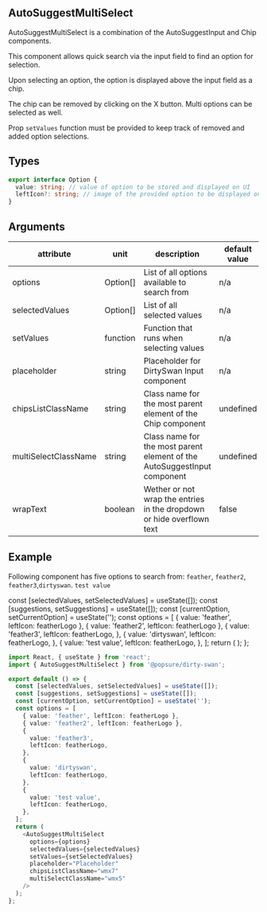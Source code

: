 

<Meta title="JSX/Inputs/AutoSuggestMultiSelect" />

## AutoSuggestMultiSelect

AutoSuggestMultiSelect is a combination of the AutoSuggestInput and Chip components.

This component allows quick search via the input field to find an option for selection.

Upon selecting an option, the option is displayed above the input field as a chip.

The chip can be removed by clicking on the X button. Multi options can be selected as well.

Prop `setValues` function must be provided to keep track of removed and added option selections.

## Types

```typescript
export interface Option {
  value: string; // value of option to be stored and displayed on UI
  leftIcon?: string; // image of the provided option to be displayed on UI
}
```

## Arguments

| attribute            | unit     | description                                                              | default value | required |
| -------------------- | -------- | ------------------------------------------------------------------------ | ------------- | -------- |
| options              | Option[] | List of all options available to search from                             | n/a           | true     |
| selectedValues       | Option[] | List of all selected values                                              | n/a           | true     |
| setValues            | function | Function that runs when selecting values                                 | n/a           | true     |
| placeholder          | string   | Placeholder for DirtySwan Input component                                | n/a           | true     |
| chipsListClassName   | string   | Class name for the most parent element of the Chip component             | undefined     | false    |
| multiSelectClassName | string   | Class name for the most parent element of the AutoSuggestInput component | undefined     | false    |
| wrapText             | boolean  | Wether or not wrap the entries in the dropdown or hide overflown text    | false         | false    |

## Example

Following component has five options to search from: `feather`, `feather2`, `feather3`,`dirtyswan`. `test value`

  const [selectedValues, setSelectedValues] = useState([]);
  const [suggestions, setSuggestions] = useState([]);
  const [currentOption, setCurrentOption] = useState('');
  const options = [
    { value: 'feather', leftIcon: featherLogo },
    { value: 'feather2', leftIcon: featherLogo },
    {
      value: 'feather3',
      leftIcon: featherLogo,
    },
    {
      value: 'dirtyswan',
      leftIcon: featherLogo,
    },
    {
      value: 'test value',
      leftIcon: featherLogo,
    },
  ];
  return (
    <AutoSuggestMultiSelect
      options={options}
      selectedValues={selectedValues}
      setValues={setSelectedValues}
      placeholder="Placeholder"
      chipsListClassName="wmx7"
      multiSelectClassName="wmx5"
    />
  );
};

<AutoSuggestMultiSelectStory />

```typescript
import React, { useState } from 'react';
import { AutoSuggestMultiSelect } from '@popsure/dirty-swan';

export default () => {
  const [selectedValues, setSelectedValues] = useState([]);
  const [suggestions, setSuggestions] = useState([]);
  const [currentOption, setCurrentOption] = useState('');
  const options = [
    { value: 'feather', leftIcon: featherLogo },
    { value: 'feather2', leftIcon: featherLogo },
    {
      value: 'feather3',
      leftIcon: featherLogo,
    },
    {
      value: 'dirtyswan',
      leftIcon: featherLogo,
    },
    {
      value: 'test value',
      leftIcon: featherLogo,
    },
  ];
  return (
    <AutoSuggestMultiSelect
      options={options}
      selectedValues={selectedValues}
      setValues={setSelectedValues}
      placeholder="Placeholder"
      chipsListClassName="wmx7"
      multiSelectClassName="wmx5"
    />
  );
};
```
